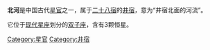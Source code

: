 '''北河'''是中国古代[[星官|星官]]之一，属于[[二十八宿|二十八宿]]的[[井宿|井宿]]，意为“井宿北面的河流”。

它位于[[星座列表|现代星座]]划分的[[双子座|双子座]]，含有3颗恒星。

[[Category:星官|Category:星官]]
[[Category:井宿|Category:井宿]]